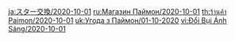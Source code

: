 {{Paimon's Bargains
|time_start = 2020-10-01 4:00:00
|time_end   = 2020-11-01 03:59:59
|shop = 
{{Shop|Razor|34|1|type=Character}}
{{Shop|Amber|34|1|type=Character}}
{{Shop|Royal Longsword|24|3|type=Weapon}}
{{Shop|Royal Greatsword|24|3|type=Weapon}}
{{Shop|Blackcliff Pole|24|3|type=Weapon}}
{{Shop|Royal Grimoire|24|3|type=Weapon}}
{{Shop|Royal Bow|24|3|type=Weapon}}
}}
<noinclude>
[[ja:スター交換/2020-10-01]]
[[ru:Магазин Паймон/2020-10-01]]
[[th:ร้านค้า Paimon/2020-10-01]]
[[uk:Угода з Паймон/01-10-2020]]
[[vi:Đổi Bụi Ánh Sáng/2020-10-01]]
</noinclude>
